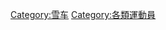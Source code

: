 {{Cat more|雪车}}
{{Commons cat|Bobsledders}}

[[Category:雪车|Category:雪车]]
[[Category:各類運動員|Category:各類運動員]]
